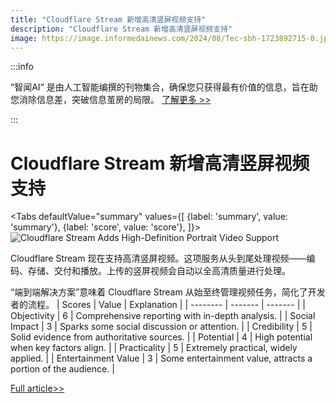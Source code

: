 ```yaml
---
title: "Cloudflare Stream 新增高清竖屏视频支持"
description: "Cloudflare Stream 新增高清竖屏视频支持"
image: https://image.informedainews.com/2024/08/Tec-sbh-1723892715-0.jpg
---
```



:::info

“智闻AI“ 是由人工智能编撰的刊物集合，确保您只获得最有价值的信息，旨在助您消除信息差，突破信息茧房的局限。  [了解更多 >>](/)

:::

# Cloudflare Stream 新增高清竖屏视频支持


<Tabs
	defaultValue="summary"
	values={[
	{label: 'summary', value: 'summary'},
	{label: 'score', value: 'score'},
]}>
<TabItem value="summary">
<img
  src="https://image.informedainews.com/2024/08/Tec-sbh-1723892715-0.jpg"
  alt="Cloudflare Stream Adds High-Definition Portrait Video Support"
/>



Cloudflare Stream 现在支持高清竖屏视频。这项服务从头到尾处理视频——编码、存储、交付和播放。上传的竖屏视频会自动以全高清质量进行处理。

“端到端解决方案”意味着 Cloudflare Stream 从始至终管理视频任务，简化了开发者的流程。
</TabItem>
<TabItem value="score">
	| Scores     | Value   | Explanation |
	| -------- | ------- | ------- |
	| Objectivity  | 6    | Comprehensive reporting with in-depth analysis.    |
	| Social Impact | 3     | Sparks some social discussion or attention.    |
	| Credibility    | 5    | Solid evidence from authoritative sources.    |
	| Potential    | 4    | High potential when key factors align.    |
	| Practicality    | 5    | Extremely practical, widely applied.    |
	| Entertainment Value    | 3    | Some entertainment value, attracts a portion of the audience.    |
</TabItem>
</Tabs>

[Full article>>](https://blog.cloudflare.com/introducing-high-definition-portrait-video-support-for-cloudflare-stream)
